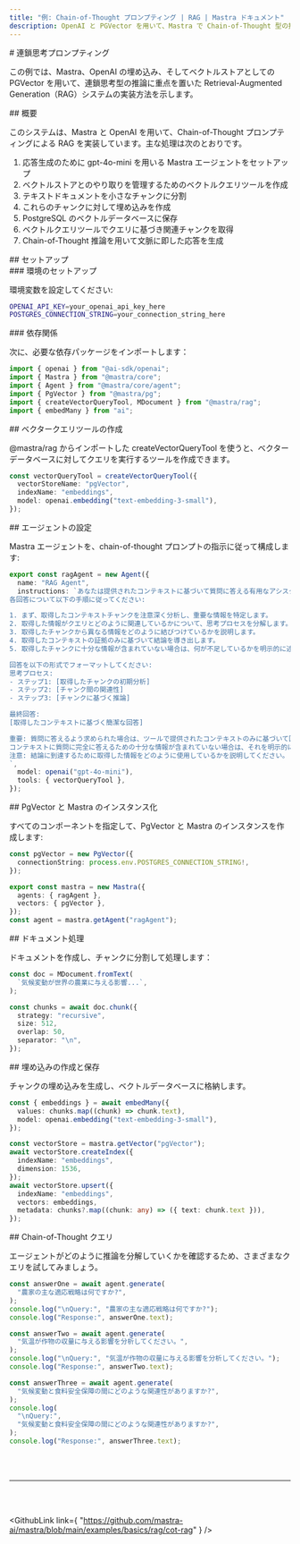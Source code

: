 ```yaml
---
title: "例: Chain-of-Thought プロンプティング | RAG | Mastra ドキュメント"
description: OpenAI と PGVector を用いて、Mastra で Chain-of-Thought 型の推論を取り入れた RAG システムを実装する例。
---
```




<div id="chain-of-thought-prompting">
  # 連鎖思考プロンプティング
</div>

この例では、Mastra、OpenAI の埋め込み、そしてベクトルストアとしての PGVector を用いて、連鎖思考型の推論に重点を置いた Retrieval-Augmented Generation（RAG）システムの実装方法を示します。

<div id="overview">
  ## 概要
</div>

このシステムは、Mastra と OpenAI を用いて、Chain-of-Thought プロンプティングによる RAG を実装しています。主な処理は次のとおりです。

1. 応答生成のために gpt-4o-mini を用いる Mastra エージェントをセットアップ
2. ベクトルストアとのやり取りを管理するためのベクトルクエリツールを作成
3. テキストドキュメントを小さなチャンクに分割
4. これらのチャンクに対して埋め込みを作成
5. PostgreSQL のベクトルデータベースに保存
6. ベクトルクエリツールでクエリに基づき関連チャンクを取得
7. Chain-of-Thought 推論を用いて文脈に即した応答を生成

<div id="setup">
  ## セットアップ
</div>

<div id="environment-setup">
  ### 環境のセットアップ
</div>

環境変数を設定してください:

```bash title=".env"
OPENAI_API_KEY=your_openai_api_key_here
POSTGRES_CONNECTION_STRING=your_connection_string_here
```


<div id="dependencies">
  ### 依存関係
</div>

次に、必要な依存パッケージをインポートします：

```typescript copy showLineNumbers title="index.ts"
import { openai } from "@ai-sdk/openai";
import { Mastra } from "@mastra/core";
import { Agent } from "@mastra/core/agent";
import { PgVector } from "@mastra/pg";
import { createVectorQueryTool, MDocument } from "@mastra/rag";
import { embedMany } from "ai";
```


<div id="vector-query-tool-creation">
  ## ベクタークエリツールの作成
</div>

@mastra/rag からインポートした createVectorQueryTool を使うと、ベクターデータベースに対してクエリを実行するツールを作成できます。

```typescript copy showLineNumbers{8} title="index.ts"
const vectorQueryTool = createVectorQueryTool({
  vectorStoreName: "pgVector",
  indexName: "embeddings",
  model: openai.embedding("text-embedding-3-small"),
});
```


<div id="agent-configuration">
  ## エージェントの設定
</div>

Mastra エージェントを、chain-of-thought プロンプトの指示に従って構成します:

```typescript copy showLineNumbers{14} title="index.ts"
export const ragAgent = new Agent({
  name: "RAG Agent",
  instructions: `あなたは提供されたコンテキストに基づいて質問に答える有用なアシスタントです。
各回答について以下の手順に従ってください:

1. まず、取得したコンテキストチャンクを注意深く分析し、重要な情報を特定します。
2. 取得した情報がクエリとどのように関連しているかについて、思考プロセスを分解します。
3. 取得したチャンクから異なる情報をどのように結びつけているかを説明します。
4. 取得したコンテキストの証拠のみに基づいて結論を導き出します。
5. 取得したチャンクに十分な情報が含まれていない場合は、何が不足しているかを明示的に述べます。

回答を以下の形式でフォーマットしてください:
思考プロセス:
- ステップ1: [取得したチャンクの初期分析]
- ステップ2: [チャンク間の関連性]
- ステップ3: [チャンクに基づく推論]

最終回答:
[取得したコンテキストに基づく簡潔な回答]

重要: 質問に答えるよう求められた場合は、ツールで提供されたコンテキストのみに基づいて回答してください。
コンテキストに質問に完全に答えるための十分な情報が含まれていない場合は、それを明示的に述べてください。
注意: 結論に到達するために取得した情報をどのように使用しているかを説明してください。
`,
  model: openai("gpt-4o-mini"),
  tools: { vectorQueryTool },
});
```


<div id="instantiate-pgvector-and-mastra">
  ## PgVector と Mastra のインスタンス化
</div>

すべてのコンポーネントを指定して、PgVector と Mastra のインスタンスを作成します:

```typescript copy showLineNumbers{36} title="index.ts"
const pgVector = new PgVector({
  connectionString: process.env.POSTGRES_CONNECTION_STRING!,
});

export const mastra = new Mastra({
  agents: { ragAgent },
  vectors: { pgVector },
});
const agent = mastra.getAgent("ragAgent");
```


<div id="document-processing">
  ## ドキュメント処理
</div>

ドキュメントを作成し、チャンクに分割して処理します：

```typescript copy showLineNumbers{44} title="index.ts"
const doc = MDocument.fromText(
  `気候変動が世界の農業に与える影響...`,
);

const chunks = await doc.chunk({
  strategy: "recursive",
  size: 512,
  overlap: 50,
  separator: "\n",
});
```


<div id="creating-and-storing-embeddings">
  ## 埋め込みの作成と保存
</div>

チャンクの埋め込みを生成し、ベクトルデータベースに格納します。

```typescript copy showLineNumbers{55} title="index.ts"
const { embeddings } = await embedMany({
  values: chunks.map((chunk) => chunk.text),
  model: openai.embedding("text-embedding-3-small"),
});

const vectorStore = mastra.getVector("pgVector");
await vectorStore.createIndex({
  indexName: "embeddings",
  dimension: 1536,
});
await vectorStore.upsert({
  indexName: "embeddings",
  vectors: embeddings,
  metadata: chunks?.map((chunk: any) => ({ text: chunk.text })),
});
```


<div id="chain-of-thought-querying">
  ## Chain-of-Thought クエリ
</div>

エージェントがどのように推論を分解していくかを確認するため、さまざまなクエリを試してみましょう。

```typescript copy showLineNumbers{83} title="index.ts"
const answerOne = await agent.generate(
  "農家の主な適応戦略は何ですか?",
);
console.log("\nQuery:", "農家の主な適応戦略は何ですか?");
console.log("Response:", answerOne.text);

const answerTwo = await agent.generate(
  "気温が作物の収量に与える影響を分析してください。",
);
console.log("\nQuery:", "気温が作物の収量に与える影響を分析してください。");
console.log("Response:", answerTwo.text);

const answerThree = await agent.generate(
  "気候変動と食料安全保障の間にどのような関連性がありますか?",
);
console.log(
  "\nQuery:",
  "気候変動と食料安全保障の間にどのような関連性がありますか?",
);
console.log("Response:", answerThree.text);
```

<br />

<br />

<hr className="dark:border-[#404040] border-gray-300" />

<br />

<br />

<GithubLink
  link={
"https://github.com/mastra-ai/mastra/blob/main/examples/basics/rag/cot-rag"
}
/>
